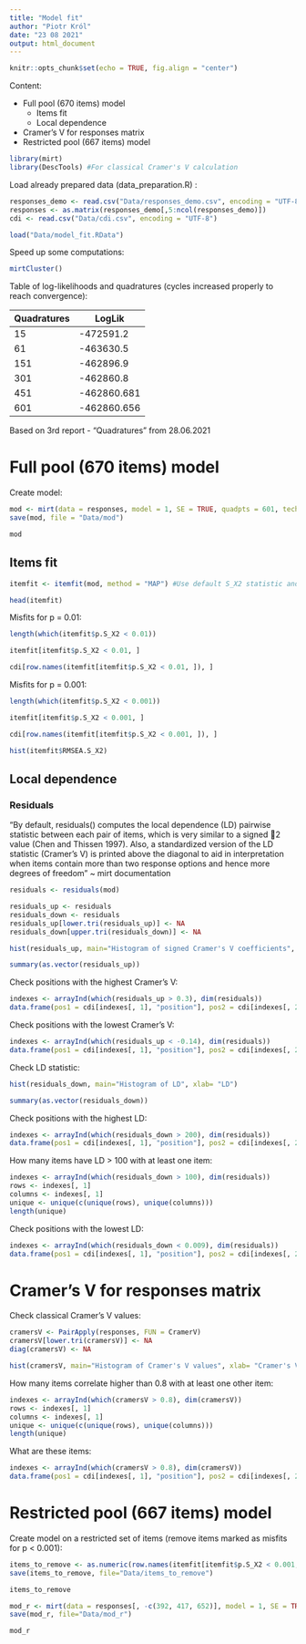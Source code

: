 ```yaml
---
title: "Model fit"
author: "Piotr Król"
date: "23 08 2021"
output: html_document
---
```


```r
knitr::opts_chunk$set(echo = TRUE, fig.align = "center")
```

Content:

* Full pool (670 items) model
  + Items fit
  + Local dependence
* Cramer's V for responses matrix
* Restricted pool (667 items) model

```r
library(mirt)
library(DescTools) #For classical Cramer's V calculation
```

Load already prepared data (data_preparation.R) :

```r
responses_demo <- read.csv("Data/responses_demo.csv", encoding = "UTF-8")
responses <- as.matrix(responses_demo[,5:ncol(responses_demo)])
cdi <- read.csv("Data/cdi.csv", encoding = "UTF-8")
```

```r
load("Data/model_fit.RData")
```

Speed up some computations:

```r
mirtCluster()
```

Table of log-likelihoods and quadratures (cycles increased properly to reach convergence):

| Quadratures | LogLik      |
|-------------|-------------|
| 15          | -472591.2   | 
| 61          | -463630.5   | 
| 151         | -462896.9   | 
| 301         | -462860.8   | 
| 451         | -462860.681 | 
| 601         | -462860.656 | 

Based on 3rd report - "Quadratures" from 28.06.2021

# Full pool (670 items) model

Create model:

```r
mod <- mirt(data = responses, model = 1, SE = TRUE, quadpts = 601, technical = list(NCYCLES = 10000))
save(mod, file = "Data/mod")
```

```r
mod
```

## Items fit

```r
itemfit <- itemfit(mod, method = "MAP") #Use default S_X2 statistic and MAP ability estimation
```

```r
head(itemfit)
```

Misfits for p = 0.01:

```r
length(which(itemfit$p.S_X2 < 0.01))
```
```r
itemfit[itemfit$p.S_X2 < 0.01, ]
```

```r
cdi[row.names(itemfit[itemfit$p.S_X2 < 0.01, ]), ]
```

Misfits for p = 0.001:

```r
length(which(itemfit$p.S_X2 < 0.001))
```
```r
itemfit[itemfit$p.S_X2 < 0.001, ]
```

```r
cdi[row.names(itemfit[itemfit$p.S_X2 < 0.001, ]), ]
```

```r
hist(itemfit$RMSEA.S_X2)
```

## Local dependence

### Residuals 

"By default, residuals() computes the local dependence (LD)
pairwise statistic between each pair of items, which is very similar to a signed 2 value (Chen
and Thissen 1997). Also, a standardized version of the LD statistic (Cramer's V) is printed
above the diagonal to aid in interpretation when items contain more than two response options
and hence more degrees of freedom" ~ mirt documentation

```r
residuals <- residuals(mod)
```

```r
residuals_up <- residuals
residuals_down <- residuals
residuals_up[lower.tri(residuals_up)] <- NA
residuals_down[upper.tri(residuals_down)] <- NA
```

```r
hist(residuals_up, main="Histogram of signed Cramer's V coefficients", xlab= "Cramer's V")
```
```r
summary(as.vector(residuals_up))
```
Check positions with the highest Cramer's V:

```r
indexes <- arrayInd(which(residuals_up > 0.3), dim(residuals))
data.frame(pos1 = cdi[indexes[, 1], "position"], pos2 = cdi[indexes[, 2], "position"], CramersV = residuals_up[indexes])
```
Check positions with the lowest Cramer's V:

```r
indexes <- arrayInd(which(residuals_up < -0.14), dim(residuals))
data.frame(pos1 = cdi[indexes[, 1], "position"], pos2 = cdi[indexes[, 2], "position"], CramersV = residuals_up[indexes])
```

Check LD statistic:

```r
hist(residuals_down, main="Histogram of LD", xlab= "LD")
```
```r
summary(as.vector(residuals_down))
```
Check positions with the highest LD:

```r
indexes <- arrayInd(which(residuals_down > 200), dim(residuals))
data.frame(pos1 = cdi[indexes[, 1], "position"], pos2 = cdi[indexes[, 2], "position"], Chi.sq = residuals_down[indexes])
```

How many items have LD > 100 with at least one item:

```r
indexes <- arrayInd(which(residuals_down > 100), dim(residuals))
rows <- indexes[, 1]
columns <- indexes[, 1]
unique <- unique(c(unique(rows), unique(columns)))
length(unique)
```

Check positions with the lowest LD:

```r
indexes <- arrayInd(which(residuals_down < 0.009), dim(residuals))
data.frame(pos1 = cdi[indexes[, 1], "position"], pos2 = cdi[indexes[, 2], "position"], Chi.sq = residuals_down[indexes])
```

# Cramer's V for responses matrix

Check classical Cramer's V values:

```r
cramersV <- PairApply(responses, FUN = CramerV)
cramersV[lower.tri(cramersV)] <- NA
diag(cramersV) <- NA
```

```r
hist(cramersV, main="Histogram of Cramer's V values", xlab= "Cramer's V")
```
How many items correlate higher than 0.8 with at least one other item:

```r
indexes <- arrayInd(which(cramersV > 0.8), dim(cramersV))
rows <- indexes[, 1]
columns <- indexes[, 1]
unique <- unique(c(unique(rows), unique(columns)))
length(unique)
```

What are these items:

```r
indexes <- arrayInd(which(cramersV > 0.8), dim(cramersV))
data.frame(pos1 = cdi[indexes[, 1], "position"], pos2 = cdi[indexes[, 2], "position"], cramersV = cramersV[indexes])
```

# Restricted pool (667 items) model

Create model on a restricted set of items (remove items marked as misfits for p < 0.001):

```r
items_to_remove <- as.numeric(row.names(itemfit[itemfit$p.S_X2 < 0.001, ]))
save(items_to_remove, file="Data/items_to_remove")
```

```r
items_to_remove
```

```r
mod_r <- mirt(data = responses[, -c(392, 417, 652)], model = 1, SE = TRUE, quadpts = 601, technical = list(NCYCLES = 10000))
save(mod_r, file="Data/mod_r")
```
```r
mod_r
```